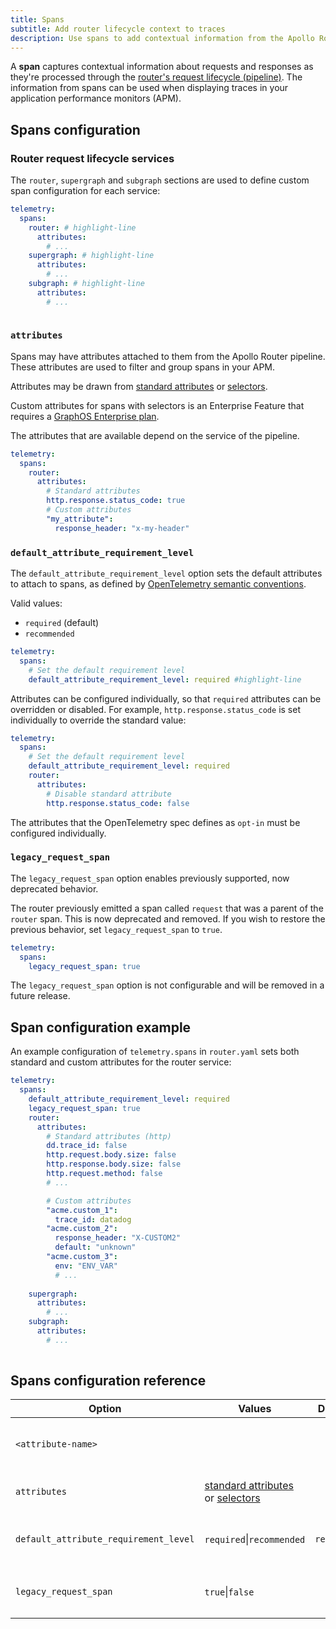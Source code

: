 ```yaml
---
title: Spans
subtitle: Add router lifecycle context to traces
description: Use spans to add contextual information from the Apollo Router to traces displayed by your application performance monitors (APM).
---
```



A **span** captures contextual information about requests and responses as they're processed through the [router's request lifecycle (pipeline)](../customizations/overview/#the-request-lifecycle). The information from spans can be used when displaying traces in your application performance monitors (APM).

## Spans configuration

### Router request lifecycle services

<RouterServices />

The `router`, `supergraph` and `subgraph` sections are used to define custom span configuration for each service:

```yaml title="router.yaml"
telemetry:
  spans:
    router: # highlight-line
      attributes:
        # ...     
    supergraph: # highlight-line
      attributes:
        # ...
    subgraph: # highlight-line
      attributes:
        # ...
        
```

### `attributes`

Spans may have attributes attached to them from the Apollo Router pipeline. These attributes are used to filter and group spans in your APM.

Attributes may be drawn from [standard attributes](./standard-attributes) or [selectors](./selectors). 

<EnterpriseFeature>

Custom attributes for spans with selectors is an Enterprise Feature that requires a [GraphOS Enterprise plan](/graphos/enterprise/).

</EnterpriseFeature>

The attributes that are available depend on the service of the pipeline.

```yaml title="desc.router.yaml"
telemetry:
  spans:
    router:
      attributes:
        # Standard attributes
        http.response.status_code: true
        # Custom attributes
        "my_attribute":
          response_header: "x-my-header"
```

### `default_attribute_requirement_level`

The `default_attribute_requirement_level` option sets the default attributes to attach to spans, as defined by [OpenTelemetry semantic conventions](https://opentelemetry.io/docs/specs/otel/common/attribute-requirement-level/).

Valid values:

* `required` (default)
* `recommended`

```yaml title="router.yaml"
telemetry:
  spans:
    # Set the default requirement level
    default_attribute_requirement_level: required #highlight-line
```

Attributes can be configured individually, so that `required` attributes can be overridden or disabled. For example, `http.response.status_code` is set individually to override the standard value:

```yaml title="desc.router.yaml"
telemetry:
  spans:
    # Set the default requirement level
    default_attribute_requirement_level: required
    router:
      attributes:
        # Disable standard attribute
        http.response.status_code: false
```

<Note>

The attributes that the OpenTelemetry spec defines as `opt-in` must be configured individually.

</Note>

### `legacy_request_span`

The `legacy_request_span` option enables previously supported, now deprecated behavior.

The router previously emitted a span called `request` that was a parent of the `router` span. 
This is now deprecated and removed. If you wish to restore the previous behavior, set `legacy_request_span` to `true`. 

```yaml title="router.yaml"
telemetry:
  spans:
    legacy_request_span: true
```

<Note>

The `legacy_request_span` option is not configurable and will be removed in a future release.

</Note>

## Span configuration example

An example configuration of `telemetry.spans` in `router.yaml` sets both standard and custom attributes for the router service:

```yaml title="router.yaml"
telemetry:
  spans:
    default_attribute_requirement_level: required
    legacy_request_span: true
    router:
      attributes:
        # Standard attributes (http)
        dd.trace_id: false
        http.request.body.size: false
        http.response.body.size: false
        http.request.method: false
        # ...

        # Custom attributes
        "acme.custom_1":
          trace_id: datadog
        "acme.custom_2":
          response_header: "X-CUSTOM2"
          default: "unknown"
        "acme.custom_3":
          env: "ENV_VAR"
          # ...
        
    supergraph:
      attributes:
        # ...
    subgraph:
      attributes:
        # ...
        
```

## Spans configuration reference

| Option                                 | Values                                                                        | Default    | Description                                 |
|----------------------------------------|-------------------------------------------------------------------------------|------------|---------------------------------------------|
| `<attribute-name>`                     |                                                                               |            | The name of the custom attribute.           |
| `attributes`                           | [standard attributes](./standard-attributes) or [selectors](./selectors)  |            | The attributes of the stan.                 |
| `default_attribute_requirement_level`  | `required`\|`recommended`                                                     | `required` | The default attribute requirement level.    |
| `legacy_request_span`                  | `true`\|`false`                                                               |            | Include the `request` span in traces.       |

